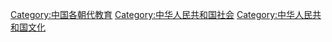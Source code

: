 [[Category:中国各朝代教育|Category:中国各朝代教育]]
[[Category:中华人民共和国社会|Category:中华人民共和国社会]]
[[Category:中华人民共和国文化|Category:中华人民共和国文化]]
